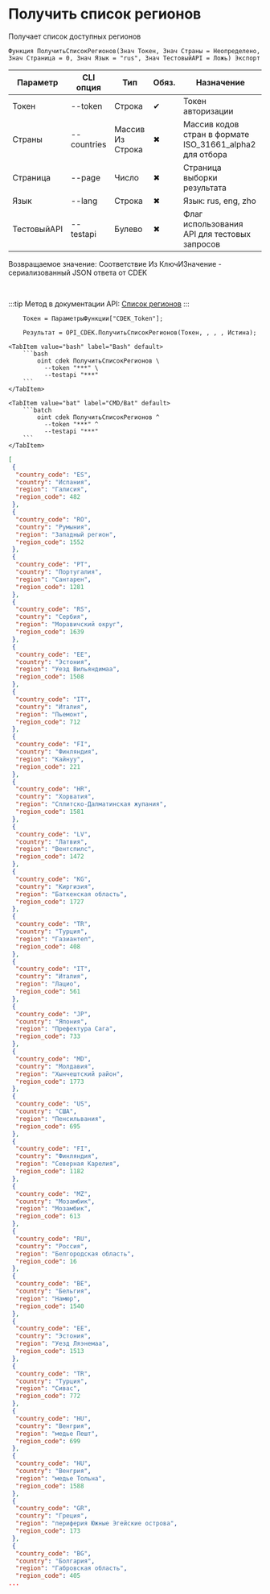 ﻿---
sidebar_position: 6
description: Получить список регионов и другие функции для работы с CDEK в Открытом пакете интеграций - бесплатной open-source библиотеке интеграций для 1С:Предприятие 8, OneScript и CLI
keywords: [1C, 1С, 1С:Предприятие, 1С:Предприятие 8.3, API, Интеграция, Сервисы, Обмен, OneScript, CLI, CDEK]
---


# Получить список регионов
 Получает список доступных регионов



`Функция ПолучитьСписокРегионов(Знач Токен, Знач Страны = Неопределено, Знач Страница = 0, Знач Язык = "rus", Знач ТестовыйAPI = Ложь) Экспорт`

  | Параметр | CLI опция | Тип | Обяз. | Назначение |
  |-|-|-|-|-|
  | Токен | --token | Строка | &#x2714; | Токен авторизации |
  | Страны | --countries | Массив Из Строка | &#x2716; | Массив кодов стран в формате ISO_31661_alpha2 для отбора |
  | Страница | --page | Число | &#x2716; | Страница выборки результата |
  | Язык | --lang | Строка | &#x2716; | Язык: rus, eng, zho |
  | ТестовыйAPI | --testapi | Булево | &#x2716; | Флаг использования API для тестовых запросов |

  
  Возвращаемое значение:   Соответствие Из КлючИЗначение - сериализованный JSON ответа от CDEK

<br/>

:::tip
Метод в документации API: [Список регионов](https://api-docs.cdek.ru/33829418.html)
:::
<br/>


```bsl title="Пример использования для 1С:Предприятие/OneScript"
    Токен = ПараметрыФункции["CDEK_Token"];

    Результат = OPI_CDEK.ПолучитьСписокРегионов(Токен, , , , Истина);
```
    

 <Tabs>
  
    <TabItem value="bash" label="Bash" default>
        ```bash
            oint cdek ПолучитьСписокРегионов \
              --token "***" \
              --testapi "***"
        ```
    </TabItem>
  
    <TabItem value="bat" label="CMD/Bat" default>
        ```batch
            oint cdek ПолучитьСписокРегионов ^
              --token "***" ^
              --testapi "***"
        ```
    </TabItem>
</Tabs>


```json title="Результат"
[
 {
  "country_code": "ES",
  "country": "Испания",
  "region": "Галисия",
  "region_code": 482
 },
 {
  "country_code": "RO",
  "country": "Румыния",
  "region": "Западный регион",
  "region_code": 1552
 },
 {
  "country_code": "PT",
  "country": "Португалия",
  "region": "Сантарен",
  "region_code": 1281
 },
 {
  "country_code": "RS",
  "country": "Сербия",
  "region": "Моравичский округ",
  "region_code": 1639
 },
 {
  "country_code": "EE",
  "country": "Эстония",
  "region": "Уезд Вильяндимаа",
  "region_code": 1508
 },
 {
  "country_code": "IT",
  "country": "Италия",
  "region": "Пьемонт",
  "region_code": 712
 },
 {
  "country_code": "FI",
  "country": "Финляндия",
  "region": "Кайнуу",
  "region_code": 221
 },
 {
  "country_code": "HR",
  "country": "Хорватия",
  "region": "Сплитско-Далматинская жупания",
  "region_code": 1581
 },
 {
  "country_code": "LV",
  "country": "Латвия",
  "region": "Вентспилс",
  "region_code": 1472
 },
 {
  "country_code": "KG",
  "country": "Киргизия",
  "region": "Баткенская область",
  "region_code": 1727
 },
 {
  "country_code": "TR",
  "country": "Турция",
  "region": "Газиантеп",
  "region_code": 408
 },
 {
  "country_code": "IT",
  "country": "Италия",
  "region": "Лацио",
  "region_code": 561
 },
 {
  "country_code": "JP",
  "country": "Япония",
  "region": "Префектура Сага",
  "region_code": 733
 },
 {
  "country_code": "MD",
  "country": "Молдавия",
  "region": "Хынчештский район",
  "region_code": 1773
 },
 {
  "country_code": "US",
  "country": "США",
  "region": "Пенсильвания",
  "region_code": 695
 },
 {
  "country_code": "FI",
  "country": "Финляндия",
  "region": "Северная Карелия",
  "region_code": 1182
 },
 {
  "country_code": "MZ",
  "country": "Мозамбик",
  "region": "Мозамбик",
  "region_code": 613
 },
 {
  "country_code": "RU",
  "country": "Россия",
  "region": "Белгородская область",
  "region_code": 16
 },
 {
  "country_code": "BE",
  "country": "Бельгия",
  "region": "Намюр",
  "region_code": 1540
 },
 {
  "country_code": "EE",
  "country": "Эстония",
  "region": "Уезд Ляэнемаа",
  "region_code": 1513
 },
 {
  "country_code": "TR",
  "country": "Турция",
  "region": "Сивас",
  "region_code": 772
 },
 {
  "country_code": "HU",
  "country": "Венгрия",
  "region": "медье Пешт",
  "region_code": 699
 },
 {
  "country_code": "HU",
  "country": "Венгрия",
  "region": "медье Тольна",
  "region_code": 1588
 },
 {
  "country_code": "GR",
  "country": "Греция",
  "region": "периферия Южные Эгейские острова",
  "region_code": 173
 },
 {
  "country_code": "BG",
  "country": "Болгария",
  "region": "Габровская область",
  "region_code": 405
...
```
